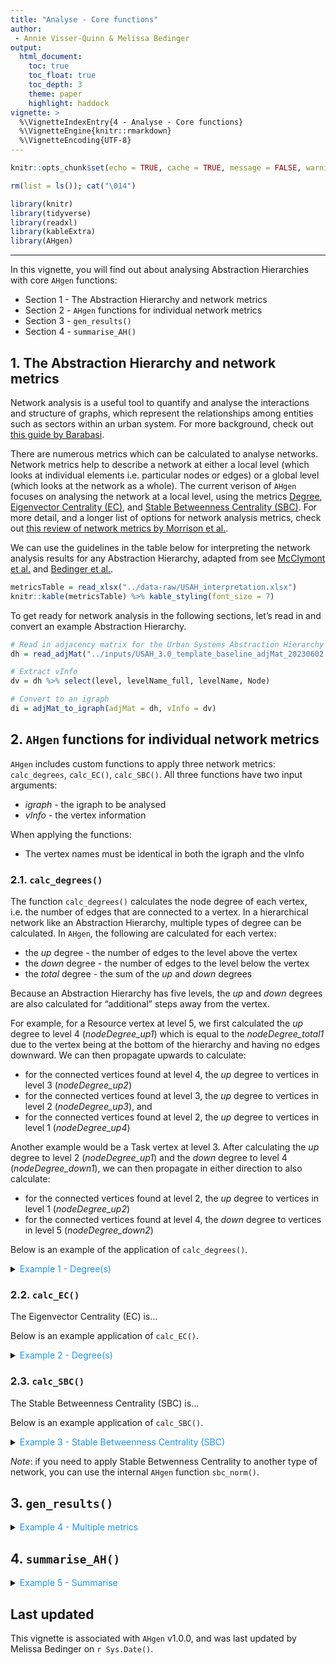 ```yaml
---
title: "Analyse - Core functions"
author: 
 - Annie Visser-Quinn & Melissa Bedinger
output: 
  html_document:
    toc: true
    toc_float: true
    toc_depth: 3
    theme: paper
    highlight: haddock
vignette: >
  %\VignetteIndexEntry{4 - Analyse - Core functions}
  %\VignetteEngine{knitr::rmarkdown}
  %\VignetteEncoding{UTF-8}
---
```

```r

knitr::opts_chunk$set(echo = TRUE, cache = TRUE, message = FALSE, warning = FALSE)

rm(list = ls()); cat("\014")

library(knitr)
library(tidyverse)
library(readxl)
library(kableExtra)
library(AHgen)
```

<style>
#TOC {
  background: url("images/hex.png");
  background-size: 230px;
  background-position-x: center;
  background-position-y: top;
  padding-top: 280px !important;
  background-repeat: no-repeat;
}
</style>
---

In this vignette, you will find out about analysing Abstraction Hierarchies with core `AHgen` functions:

- Section 1 - The Abstraction Hierarchy and network metrics
- Section 2 - `AHgen` functions for individual network metrics
- Section 3 - `gen_results()`
- Section 4 - `summarise_AH()`


## 1. The Abstraction Hierarchy and network metrics

Network analysis is a useful tool to quantify and analyse the interactions and structure of graphs, which represent the relationships among entities such as sectors within an urban system. For more background, check out [this guide by Barabasi](http://networksciencebook.com/).

There are numerous metrics which can be calculated to analyse networks. Network metrics help to describe a network at either a local level (which looks at individual elements i.e. particular nodes or edges) or a global level (which looks at the network as a whole). The current verison of `AHgen` focuses on analysing the network at a local level, using the metrics [Degree](https://en.wikipedia.org/wiki/Degree_(graph_theory)), [Eigenvector Centrality (EC)](https://en.wikipedia.org/wiki/Eigenvector_centrality), and [Stable Betweenness Centrality (SBC)](https://doi.org/10.1109/ICASSP.2014.6854324). For more detail, and a longer list of options for network analysis metrics, check out [this review of network metrics by Morrison et al.](https://doi.org/10.1007/s41109-022-00476-w).

We can use the guidelines in the table below for interpreting the network analysis results for any Abstraction Hierarchy, adapted from see [McClymont et al.](https://doi.org/10.1029/2023EF003594) and [Bedinger et al.](https://doi.org/10.1016/j.cities.2023.104355).

```r
metricsTable = read_xlsx("../data-raw/USAH_interpretation.xlsx")
knitr::kable(metricsTable) %>% kable_styling(font_size = 7)
```

To get ready for network analysis in the following sections, let's read in and convert an example Abstraction Hierarchy.
```r
# Read in adjacency matrix for the Urban Systems Abstraction Hierarchy
dh = read_adjMat("../inputs/USAH_3.0_template_baseline_adjMat_20230602.xlsx") 

# Extract vInfo
dv = dh %>% select(level, levelName_full, levelName, Node)

# Convert to an igraph
di = adjMat_to_igraph(adjMat = dh, vInfo = dv)
```


## 2. `AHgen` functions for individual network metrics

`AHgen` includes custom functions to apply three network metrics: `calc_degrees`, `calc_EC()`, `calc_SBC()`. All three functions have two input arguments: 

- *igraph* - the igraph to be analysed
- *vInfo* - the vertex information

When applying the functions:

- The vertex names must be identical in both the igraph and the vInfo

### 2.1. `calc_degrees()`

The function `calc_degrees()` calculates the node degree of each vertex, i.e. the number of edges that are connected to a vertex. In a hierarchical network like an Abstraction Hierarchy, multiple types of degree can be calculated. In `AHgen`, the following are calculated for each vertex:

- the *up* degree - the number of edges to the level above the vertex
- the *down* degree - the number of edges to the level below the vertex
- the *total* degree - the sum of the *up* and *down* degrees

Because an Abstraction Hierarchy has five levels, the *up* and *down* degrees are also calculated for "additional" steps away from the vertex. 

For example, for a Resource vertex at level 5, we first calculated the *up* degree to level 4 (*nodeDegree_up1*) which is equal to the *nodeDegree_total1* due to the vertex being at the bottom of the hierarchy and having no edges downward. We can then propagate upwards to calculate:

- for the connected vertices found at level 4, the *up* degree to vertices in level 3 (*nodeDegree_up2*)
- for the connected vertices found at level 3, the *up* degree to vertices in level 2 (*nodeDegree_up3*), and
- for the connected vertices found at level 2, the *up* degree to vertices in level 1 (*nodeDegree_up4*)

Another example would be a Task vertex at level 3. After calculating the *up* degree to level 2 (*nodeDegree_up1*) and the *down* degree to level 4 (*nodeDegree_down1*), we can then propagate in either direction to also calculate:

- for the connected vertices found at level 2, the *up* degree to vertices in level 1 (*nodeDegree_up2*)
- for the connected vertices found at level 4, the *down* degree to vertices in level 5 (*nodeDegree_down2*)

Below is an example of the application of `calc_degrees()`.

<details><summary><span style = "color: #2196F3;">Example 1 - Degree(s)</span></summary>
```r
# Calculate the degree(s) of each vertex
degrees = calc_degrees(igraph = di, vInfo = dv)

# Inspect the system-level multi-functionality of Outcomes by inspecting their nodeDegree_down3
degrees %>% filter(level == 2) %>% select(Node, nodeDegree_down3) %>% arrange(nodeDegree_down3)

# Inspect the Processes which support all the Outcomes (i.e. those that have high system-level multi-functionality)
nOutcomes = degrees %>% filter(level == 2) %>% nrow()
degrees %>% filter(level == 4, nodeDegree_up2 == nOutcomes) %>% select(Node, nodeDegree_up2)

# Inspect the top 10 Resources with the highest node-level multi-functionality
degrees %>% filter(level == 5) %>% arrange(nodeDegree_up1, Node) %>% select(Node, nodeDegree_up1) %>% head()

# Inspect the top 10 Processes with the highest functional redundancy
degrees %>% filter(level == 4) %>% arrange(nodeDegree_down1, Node) %>% select(Node, nodeDegree_down1) %>% head()

# Inspect the top 10 Processes with the highest functional diversity
degrees %>% filter(level == 4) %>% arrange(desc(nodeDegree_down1), Node) %>% select(Node, nodeDegree_down1) %>% head()
```
</details>


### 2.2. `calc_EC()`

The Eigenvector Centrality (EC) is...

Below is an example application of `calc_EC()`.

<details><summary><span style = "color: #2196F3;">Example 2 - Degree(s)</span></summary>
```r
# Calculate the Eigenvector Centrality (EC) of each vertex
ec = calc_EC(igraph = di, vInfo = dv)

# Inspect the Purposes ranked by their Eigenvector Centrality
ec %>% filter(level == 1) %>% select(Node, EC) %>% arrange(EC)

# Inspect the Outcomes ranked by their Eigenvector Centrality
ec %>% filter(level == 2) %>% select(Node, EC) %>% arrange(EC)

# Inspect the top 10 Tasks ranked by their Eigenvector Centrality
ec %>% filter(level == 3) %>% select(Node, EC) %>% arrange(EC) %>% head()
```
</details>


### 2.3. `calc_SBC()`
The Stable Betweenness Centrality (SBC) is...

Below is an example application of `calc_SBC()`.

<details><summary><span style = "color: #2196F3;">Example 3 - Stable Betweenness Centrality (SBC)</span></summary>
```r
# Calculate the Stable Betweenness Centrality (SBC) of each vertex
sbc = calc_SBC(igraph = di, vInfo = dv)

# Inspect the top 10 Resources ranked by their Stable Betweenness Centrality
sbc %>% filter(level == 5) %>% select(Node, EC) %>% arrange(EC) %>% head()

# Inspect the top 10 Processes ranked by their Stable Betweenness Centrality
sbc %>% filter(level == 4) %>% select(Node, EC) %>% arrange(EC) %>% head()

# Inspect the top 10 Tasks ranked by their Stable Betweenness Centrality
sbc %>% filter(level == 3) %>% select(Node, EC) %>% arrange(EC) %>% head()
```
</details>

*Note*: if you need to apply Stable Betwenness Centrality to another type of network, you can use the internal `AHgen` function `sbc_norm()`.

## 3. `gen_results()`


<details><summary><span style = "color: #2196F3;">Example 4 - Multiple metrics</span></summary>
```r
```
</details>


## 4. `summarise_AH()`


<details><summary><span style = "color: #2196F3;">Example 5 - Summarise</span></summary>
```r
```
</details>


## Last updated
This vignette is associated with `AHgen` v1.0.0, and was last updated by Melissa Bedinger on `r Sys.Date()`.